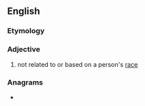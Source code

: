 ==English==

===Etymology===
{{prefix|en|non|racial}}

===Adjective===
{{en-adj|-}}

# not related to or based on a person's [[race]]

===Anagrams===
* {{anagrams|en|Carniolan}}